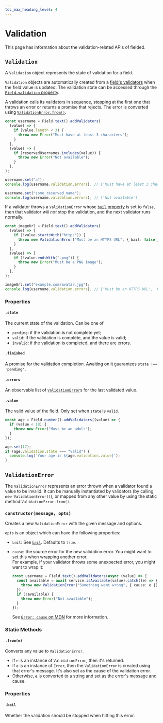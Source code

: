 ```yaml
---
toc_max_heading_level: 4
---
```


# Validation

This page has information about the validation-related APIs of fielded.

## `Validation`

A `Validation` object represents the state of validation for a field.

`Validation` objects are automatically created from a [field's validators](./field.mdx#addvalidatorsvalidators)
when the field value is updated.
The validation state can be accessed through the [`Field.validation` property](./field.mdx#validation).

A validation calls its validators in sequence, stopping at the first one that throws an error
or returns a promise that rejects. The error is converted using [`ValidationError.from()`](#frome).

```ts
const username = Field.text().addValidators(
  (value) => {
    if (value.length < 3) {
      throw new Error("Must have at least 3 characters");
    }
  },
  (value) => {
    if (reservedUsernames.includes(value)) {
      throw new Error("Not available");
    }
  },
);

username.set("a");
console.log(username.validation.errors); // ['Must have at least 3 characters']

username.set("some_reserved_name");
console.log(username.validation.errors); // ['Not available']
```

If a validator throws a `ValidationError` whose [`bail` property](#bail) is set to `false`,
then that validator _will not_ stop the validation, and the next validator runs normally.

```ts
const imageUrl = Field.text().addValidators(
  (value) => {
    if (!value.startsWith("https")) {
      throw new ValidationError("Must be an HTTPS URL", { bail: false });
    }
  },
  (value) => {
    if (!value.endsWith(".png")) {
      throw new Error("Must be a PNG image");
    }
  },
);

imageUrl.set("example.com/avatar.jpg");
console.log(username.validation.errors); // ['Must be an HTTPS URL', 'Must be a PNG image']
```

### Properties

#### `.state`

The current state of the validation. Can be one of

- `pending`: if the validation is not complete yet;
- `valid`: if the validation is complete, and the value is valid;
- `invalid`: if the validation is completed, and there are errors.

#### `.finished`

A promise for the validation completion. Awaiting on it guarantees `state !== 'pending'`.

#### `.errors`

An observable list of [`ValidationError`](#validationerror)s for the last validated value.

#### `.value`

The valid value of the field. Only set when [`state`](#state) is `valid`.

```ts
const age = Field.number().addValidators((value) => {
  if (value < 18) {
    throw new Error("Must be an adult");
  }
});

age.set(17);
if (age.validation.state === "valid") {
  console.log(`Your age is ${age.validation.value}`);
}
```

## `ValidationError`

The `ValidationError` represents an error thrown when a validator found a value to be invalid.
It can be manually instantiated by validators (by calling `new ValidationError()`), or mapped from
any other value by using the static method `ValidationError.from()`.

### `constructor(message, opts)`

Creates a new `ValidationError` with the given message and options.

`opts` is an object which can have the following properties:

- `bail`: See [`bail`](#bail). Defaults to `true`.
- `cause`: the source error for the new validation error. You might want to set this when wrapping
  another error.<br/>
  For example, if your validator throws some unexpected error, you might want to wrap it:

  ```ts
  const username = Field.text().addValidators(async (value) => {
    const available = await service.isAvailable(value).catch((e) => {
      throw new ValidationError("Something went wrong", { cause: e });
    });
    if (!available) {
      throw new Error("Not available");
    }
  });
  ```

  See [`Error: cause` on MDN](https://developer.mozilla.org/en-US/docs/Web/JavaScript/Reference/Global_Objects/Error/cause) for more information.

### Static Methods

#### `.from(e)`

Converts any value to `ValidationError`.

- If `e` is an instance of `ValidationError`, then it's returned.
- If `e` is an instance of `Error`, then the `ValidationError` is created using that error's message.
  It's also set as the cause of the validation error.
- Otherwise, `e` is converted to a string and set as the error's message and cause.

### Properties

#### `.bail`

Whether the validation should be stopped when hitting this error.
